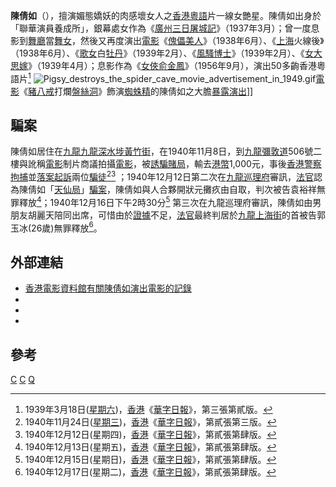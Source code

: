 {{藝人
|姓名 = 陳倩如
|類型 = 女演員
|圖片 =<!--建議使用自由版權圖像-->
|圖片尺寸 =
|圖片簡介 =
|本名 =
|羅馬拼音 = Chan Sin-Yu
|英文名 =
|暱稱 =
|其他藝名 =
|國籍 =
|民族 =
|籍貫 =
|出生日期 =
|出生地點 =
|逝世日期 =
|逝世地點 =
|職業 =
|語言 = 粵語
|教育程度 = 
|宗教信仰 =
|配偶 =
|兒女 =
|父母 =
|音樂類型 =
|演奏樂器 =
|出道地點 =
|出道作 = 《廣州三日屠城記》
|出道日期 = {{start date and age|1937}}
|代表作 =
|活躍年代 =
|唱片公司 =
|經紀公司 = 上海聯華影業公司（香港分廠）
|網站 =
|相關團體 = 
|獎項 =
|IMDb = 5998620
|現任成員 =
|過往成員 =
|音樂專輯 =
|電影 =
|主持節目 =
|電視劇 =
|廣播劇 =
|舞台劇 =
|書籍 =
}}
'''陳倩如'''（{{lang|en|Chan Sin-Yu}}{{bd||||}}），擅演媚態嬌妖的肉感壞女人之[[香港|香港]][[粵語|粵語]]片一線女艷星。陳倩如出身於「聯華演員養成所」，銀幕處女作為《[[廣州三日屠城記|廣州三日屠城記]]》（1937年3月）；曾一度息影到[[舞廳|舞廳]]當[[舞女|舞女]]，然後又再度演出[[電影|電影]]《[[傀儡|傀儡]][[美人|美人]]》（1938年6月）、《[[上海|上海]]火線後》（1938年6月）、《[[歌女|歌女]]白[[牡丹|牡丹]]》（1939年2月）、《[[風騷博士|風騷博士]]》（1939年2月）、《[[女大思嫁|女大思嫁]]》（1939年4月）；息影作為《[[女俠俞金鳳|女俠俞金鳳]]》（1956年9月），演出50多齣香港粵語片<ref>1939年3月18日([[星期六|星期六]])，[[香港|香港]]《[[華字日報|華字日報]]》，第三張第貳版。</ref>
[[File:Pigsy_destroys_the_spider_cave_movie_advertisement_in_1949.gif|thumb]][[電影|電影]]《[[豬八戒|豬八戒]]打爛[[盤絲洞|盤絲洞]]》飾演[[蜘蛛精|蜘蛛精]]的陳倩如之大膽[[暴露|暴露]][[演出|演出]]]]

== 騙案 ==
陳倩如居住在[[九龍|九龍]][[九龍|九龍]][[深水埗|深水埗]][[黃竹街|黃竹街]]，在1940年11月8日，到[[九龍|九龍]][[彌敦道|彌敦道]]506號二樓與訛稱[[電影|電影]]制片商議拍攝[[電影|電影]]，被[[誘騙|誘騙]][[賭局|賭局]]，輸去[[港幣|港幣]]1,000元，事後[[香港|香港]][[警察|警察]][[拘捕|拘捕]]並[[落案|落案]][[起訴|起訴]]兩位[[騙徒|騙徒]]<ref>1940年11月24日([[星期三|星期三]])，[[香港|香港]]《[[華字日報|華字日報]]》，第貳張第三版。</ref><ref>1940年12月12日(星期四)，[[香港|香港]]《[[華字日報|華字日報]]》，第貳張第肆版。</ref> ；1940年12月12日第二次在[[南九龍裁判法院|九龍巡理府]]審訊，[[法官|法官]]認為陳倩如「[[天仙局|天仙局]]」[[騙案|騙案]]，陳倩如與人合夥開狀元攤疚由自取，判次被告袁裕祥無罪釋放<ref>1940年12月13日(星期五)，[[香港|香港]]《[[華字日報|華字日報]]》，第貳張第肆版。</ref>；1940年12月16日下午2時30分<ref>1940年12月15日(星期日)，[[香港|香港]]《[[華字日報|華字日報]]》，第貳張第肆版。</ref> 第三次在九龍巡理府審訊，陳倩如由男朋友胡麗天陪同出席，可惜由於[[證據|證據]]不足，[[法官|法官]]最終判居於[[九龍|九龍]][[上海街|上海街]]的首被告郭玉冰(26歲)無罪釋放<ref>1940年12月17日(星期二)，[[香港|香港]]《[[華字日報|華字日報]]》，第貳張第肆版。</ref>。

== 外部連結 ==
* [http://ipac.hkfa.lcsd.gov.hk/ipac20/ipac.jsp?session=125T1903W93O9.281&profile=hkfa&uri=link=3100036@!11@!3100024@!3100036&aspect=basic_search&menu=search&ri=1&source=192.168.110.61@!horizon&term=%E9%99%B3%E5%80%A9%E5%A6%82%2C&index=NAMEBRP 香港電影資料館有關陳倩如演出電影的記錄]{{dead link|date=2018年5月 |bot=InternetArchiveBot |fix-attempted=yes }}
* {{imdb name|5998620}}{{en}}
* {{hkmdb name|459}}
* {{Mtime people|1248854}}

== 參考 ==
{{Reflist}}

[[Category:香港電影演員|C]]
[[Category:香港粵語片演員|C]]
[[Category:陳姓|Q]]